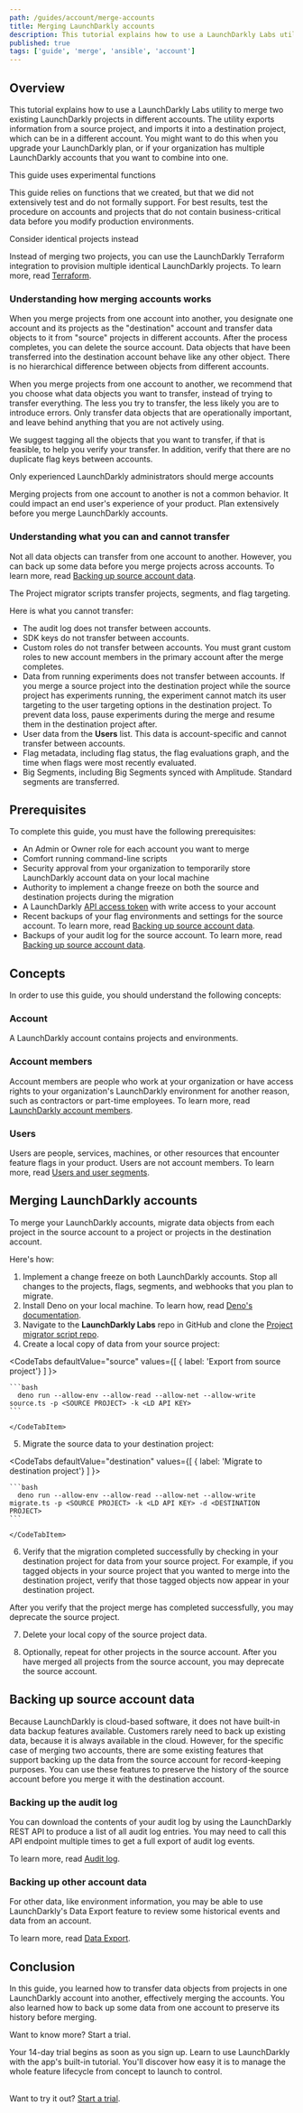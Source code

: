 ```yaml
---
path: /guides/account/merge-accounts
title: Merging LaunchDarkly accounts
description: This tutorial explains how to use a LaunchDarkly Labs utility to merge two existing LaunchDarkly projects in different accounts.
published: true
tags: ['guide', 'merge', 'ansible', 'account']
---
```


## Overview

This tutorial explains how to use a LaunchDarkly Labs utility to merge two existing LaunchDarkly projects in different accounts. The utility exports information from a source project, and imports it into a destination project, which can be in a different account. You might want to do this when you upgrade your LaunchDarkly plan, or if your organization has multiple LaunchDarkly accounts that you want to combine into one.

<Callout intent="alert">
<CalloutTitle>This guide uses experimental functions</CalloutTitle>
<CalloutDescription>

 This guide relies on functions that we created, but that we did not extensively test and do not formally support. For best results, test the procedure on accounts and projects that do not contain business-critical data before you modify production environments.

</CalloutDescription>
</Callout>

<Callout intent="info">
<CalloutTitle>Consider identical projects instead</CalloutTitle>
<CalloutDescription>

 Instead of merging two projects, you can use the LaunchDarkly Terraform integration to provision multiple identical LaunchDarkly projects. To learn more, read [Terraform](/integrations/terraform).

</CalloutDescription>
</Callout>


### Understanding how merging accounts works

When you merge projects from one account into another, you designate one account and its projects as the "destination" account and transfer data objects to it from "source" projects in different accounts. After the process completes, you can delete the source account. Data objects that have been transferred into the destination account behave like any other object. There is no hierarchical difference between objects from different accounts.

When you merge projects from one account to another, we recommend that you choose what data objects you want to transfer, instead of trying to transfer everything. The less you try to transfer, the less likely you are to introduce errors. Only transfer data objects that are operationally important, and leave behind anything that you are not actively using.

We suggest tagging all the objects that you want to transfer, if that is feasible, to help you verify your transfer. In addition, verify that there are no duplicate flag keys between accounts.

<Callout intent = "alert">
<CalloutTitle>Only experienced LaunchDarkly administrators should merge accounts</CalloutTitle>
<CalloutDescription>

 Merging projects from one account to another is not a common behavior. It could impact an end user's experience of your product. Plan extensively before you merge LaunchDarkly accounts.

</CalloutDescription>
</Callout>

### Understanding what you can and cannot transfer

Not all data objects can transfer from one account to another. However, you can back up some data before you merge projects across accounts. To learn more, read [Backing up source account data](#backing-up-source-account-data).

The Project migrator scripts transfer projects, segments, and flag targeting.

Here is what you cannot transfer:

* The audit log does not transfer between accounts.
* SDK keys do not transfer between accounts.
* Custom roles do not transfer between accounts. You must grant custom roles to new account members in the primary account after the merge completes.
* Data from running experiments does not transfer between accounts. If you merge a source project into the destination project while the source project has experiments running, the experiment cannot match its user targeting to the user targeting options in the destination project. To prevent data loss, pause experiments during the merge and resume them in the destination project after.
* User data from the **Users** list. This data is account-specific and cannot transfer between accounts.
* Flag metadata, including flag status, the flag evaluations graph, and the time when flags were most recently evaluated.
* Big Segments, including Big Segments synced with Amplitude. Standard segments are transferred.

## Prerequisites

To complete this guide, you must have the following prerequisites:

* An Admin or Owner role for each account you want to merge
* Comfort running command-line scripts
* Security approval from your organization to temporarily store LaunchDarkly account data on your local machine
* Authority to implement a change freeze on both the source and destination projects during the migration
* A LaunchDarkly [API access token](/home/account-security/api-access-tokens) with write access to your account
* Recent backups of your flag environments and settings for the source account. To learn more, read [Backing up source account data](#backing-up-source-account-data).
* Backups of your audit log for the source account. To learn more, read [Backing up source account data](#backing-up-source-account-data).

## Concepts

In order to use this guide, you should understand the following concepts:

### Account

A LaunchDarkly account contains projects and environments.

### Account members

Account members are people who work at your organization or have access rights to your organization's LaunchDarkly environment for another reason, such as contractors or part-time employees. To learn more, read [LaunchDarkly account members](/home/members/managing).

### Users

Users are people, services, machines, or other resources that encounter feature flags in your product. Users are not account members. To learn more, read [Users and user segments](/home/users).

## Merging LaunchDarkly accounts

To merge your LaunchDarkly accounts, migrate data objects from each project in the source account to a project or projects in the destination account.

Here's how:

1. Implement a change freeze on both LaunchDarkly accounts. Stop all changes to the projects, flags, segments, and webhooks that you plan to migrate.
2. Install Deno on your local machine. To learn how, read [Deno's documentation](https://deno.land/).
3. Navigate to the **LaunchDarkly Labs** repo in GitHub and clone the [Project migrator script repo](https://github.com/launchdarkly-labs/project-migrator-script).
4. Create a local copy of data from your source project:

  <CodeTabs
    defaultValue="source"
    values={[
      { label: 'Export from source project'}
    ]
  }>
    <CodeTabItem value="source">

    ```bash
      deno run --allow-env --allow-read --allow-net --allow-write source.ts -p <SOURCE PROJECT> -k <LD API KEY>
    ```

    </CodeTabItem>
  </CodeTabs>

5. Migrate the source data to your destination project:

  <CodeTabs
    defaultValue="destination"
    values={[
      { label: 'Migrate to destination project'}
    ]
  }>
    <CodeTabItem value="destination">

    ```bash
      deno run --allow-env --allow-read --allow-net --allow-write migrate.ts -p <SOURCE PROJECT> -k <LD API KEY> -d <DESTINATION PROJECT>
    ```

    </CodeTabItem>
  </CodeTabs>

6. Verify that the migration completed successfully by checking in your destination project for data from your source project. For example, if you tagged objects in your source project that you wanted to merge into the destination project, verify that those tagged objects now appear in your destination project.

  After you verify that the project merge has completed successfully, you may deprecate the source project.

7. Delete your local copy of the source project data.

8. Optionally, repeat for other projects in the source account. After you have merged all projects from the source account, you may deprecate the source account.

## Backing up source account data

Because LaunchDarkly is cloud-based software, it does not have built-in data backup features available. Customers rarely need to back up existing data, because it is always available in the cloud. However, for the specific case of merging two accounts, there are some existing features that support backing up the data from the source account for record-keeping purposes. You can use these features to preserve the history of the source account before you merge it with the destination account.

### Backing up the audit log

You can download the contents of your audit log by using the LaunchDarkly REST API to produce a list of all audit log entries. You may need to call this API endpoint multiple times to get a full export of audit log events.

To learn more, read [Audit log](https://apidocs.launchdarkly.com/tag/Audit-log).

### Backing up other account data

For other data, like environment information, you may be able to use LaunchDarkly's Data Export feature to review some historical events and data from an account.

To learn more, read [Data Export](/home/data-export).

## Conclusion

In this guide, you learned how to transfer data objects from projects in one LaunchDarkly account into another, effectively merging the accounts. You also learned how to back up some data from one account to preserve its history before merging.

<Callout intent="primary">
<CalloutTitle>Want to know more? Start a trial.</CalloutTitle>
<CalloutDescription>

Your 14-day trial begins as soon as you sign up. Learn to use LaunchDarkly with the app's built-in tutorial. You'll discover how easy it is to manage the whole feature lifecycle from concept to launch to control.<br/><br/>

Want to try it out? [Start a trial](https://launchdarkly.com/start-trial/).

</CalloutDescription>
</Callout>
